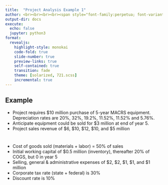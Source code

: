 ```yaml
---
title:  "Project Analysis Example 1"
author: <br><br><br><br><span style="font-family:perpetua; font-variant:small-caps; color:#606060;">Kerry Back</span><br><br><img src="RiceBusiness-transparent-logo-sm.png"  height=80>
output-dir: docs
execute:
  echo: false
  jupyter: python3
format: 
  revealjs:
    highlight-style: monokai
    code-fold: true
    slide-number: true
    preview-links: true
    self-contained: true
    transition: fade
    theme: [solarized, 721.scss]
    incremental: true
---
```



## Example

- Project requires $10 million purchase of 5-year MACRS equipment.  Depreciation rates are 20%, 32%, 19.2%, 11.52%, 11.52% and 5.76%.
- Anticipate equipment could be sold for $3 million at end of year 5.
- Project sales revenue of $6, $10, $12, $10, and $5 million

# 

- Cost of goods sold (materials + labor) = 50% of sales
- Initial working capital of $0.5 million (inventory), thereafter 20% of COGS, but 0 in year 5
- Selling, general & administrative expenses of $2, $2, $1, $1, and $1 million
- Corporate tax rate (state + federal) is 30%
- Discount rate is 10%
